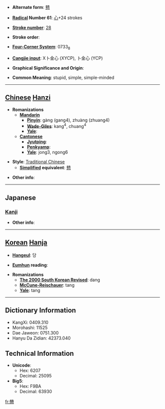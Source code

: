 * '''Alternate form''': [[戆]]

* '''[[Wiktionary:Chinese radical index| Radical]] Number 61''': [[Wiktionary:Chinese radical index 心|心]]+24 strokes

* '''[[Wiktionary:Chinese total strokes index|Stroke number]]''': [[Wiktionary:Chinese total strokes index 28|28]]

* '''Stroke order''': 

* '''[[Wiktionary:Chinese four corner index|Four-Corner System]]''': 0733<sub>8</sub>

* '''[[Wiktionary:Chinese Cangjie index|Cangjie input]]''': X卜金心 (XYCP), 卜金心 (YCP)

* '''Graphical Significance and Origin''': 

* '''Common Meaning''': stupid, simple, simple-minded

----

== [[Chinese]] [[Hanzi]] ==

* '''Romanizations'''
** '''[[Mandarin]]'''
*** '''[[Pinyin]]''': gàng (gang4), zhuàng (zhuang4)
*** '''[[Wade-Giles]]''': kang<sup>4</sup>, chuang<sup>4</sup>
*** '''[[Yale]]''': 
** '''[[Cantonese]]'''
*** '''[[Jyutping]]''':
*** '''[[Penkyamp]]''': 
*** '''[[Yale]]''': jong3, ngong6

* '''Style''': [[Traditional Chinese]] 
** '''[[Simplified Chinese|Simplified]] equivalent''': [[戆]]

* '''Other info''': 

----

==Japanese==
===[[Kanji]]===
{{kanji|on readings=[[とう]] (tō), [[ちゅう]] (chū), [[しゅ]] (shu), [[こう]] (kō), [[く]] (ku)
|kun readings=[[おろか]] (oroka)
}}

* '''Other info''':  

----

== [[Korean]] [[Hanja]] ==

* '''[[Hangeul]]''': 당

* '''[[Eumhun]] reading''': 

* '''Romanizations'''
** '''[[The 2000 South Korean Revised Romanization|The 2000 South Korean Revised]]''': dang
** '''[[McCune-Reischauer]]''': tang
** '''[[Yale]]''': tang

----

== Dictionary Information ==

* KangXi: 0409.310
* Morohashi: 11525
* Dae Jaweon: 0751.300
* Hanyu Da Zidian: 42373.040

== Technical Information ==

* '''Unicode''':
** Hex: 6207
** Decimal: 25095
* '''Big5''':
** Hex: F9BA
** Decimal: 63930

[[fr:戇]]
